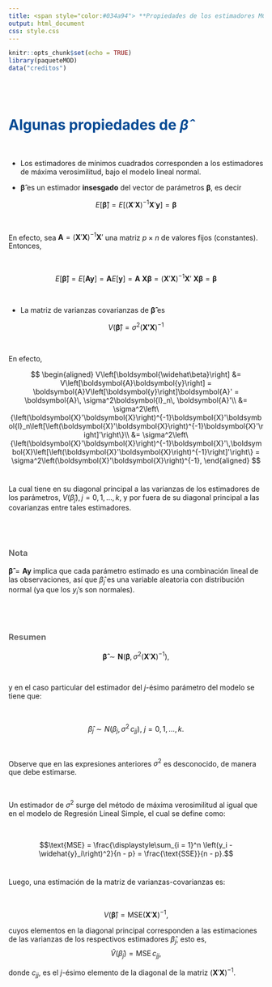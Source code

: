 ```yaml
---
title: <span style="color:#034a94"> **Propiedades de los estimadores MCO**</span>
output: html_document
css: style.css
---
```


```r
knitr::opts_chunk$set(echo = TRUE)
library(paqueteMOD)
data("creditos")

```

</br></br>

# <span style="color:#034a94">**Algunas propiedades de $\widehat{\beta}$**</span>

</br>

* Los estimadores de mínimos cuadrados corresponden a los estimadores de máxima verosimilitud, bajo el modelo lineal normal.

* $\boldsymbol{\widehat\beta}$ es un estimador **insesgado** del vector de parámetros $\boldsymbol{\beta}$, es decir

<div class="content-box-blue">
$$
E\left[\boldsymbol{\widehat\beta}\right] = E\left[\left(\boldsymbol{X}'\boldsymbol{X}\right)^{-1}\boldsymbol{X}'\boldsymbol{y}\right] = \boldsymbol{\beta}
$$
</div>

</br>

En efecto, sea $\boldsymbol{A} = \left(\boldsymbol{X}'\boldsymbol{X}\right)^{-1}\boldsymbol{X}'$ una matriz $p \times n$ de valores fijos (constantes). Entonces,

</br>

$$
E\left[\boldsymbol{\widehat\beta}\right] = E\left[\boldsymbol{A}\boldsymbol{y}\right] = \boldsymbol{A}E\left[\boldsymbol{y}\right] = \boldsymbol{A\ X\beta} = \left(\boldsymbol{X}'\boldsymbol{X}\right)^{-1}\boldsymbol{X}'\ \boldsymbol{X\beta} = \boldsymbol{\beta}
$$
  
</br>

* La matriz de varianzas covarianzas de $\boldsymbol{\widehat\beta}$ es 


<div class="content-box-blue">
$$
V\left(\boldsymbol{\widehat\beta}\right) = \sigma^2\left(\boldsymbol{X'X}\right)^{-1}
$$
</div>

</br>

En efecto,

$$
\begin{aligned}
V\left[\boldsymbol{\widehat\beta}\right] &= V\left[\boldsymbol{A}\boldsymbol{y}\right] = \boldsymbol{A}V\left[\boldsymbol{y}\right]\boldsymbol{A}' = \boldsymbol{A}\, \sigma^2\boldsymbol{I}_n\, \boldsymbol{A}'\\
&= \sigma^2\left\{\left(\boldsymbol{X}'\boldsymbol{X}\right)^{-1}\boldsymbol{X}'\boldsymbol{I}_n\left[\left(\boldsymbol{X}'\boldsymbol{X}\right)^{-1}\boldsymbol{X}'\right]'\right\}\\
&= \sigma^2\left\{\left(\boldsymbol{X}'\boldsymbol{X}\right)^{-1}\boldsymbol{X}'\,\boldsymbol{X}\left[\left(\boldsymbol{X}'\boldsymbol{X}\right)^{-1}\right]'\right\} = \sigma^2\left(\boldsymbol{X}'\boldsymbol{X}\right)^{-1},
\end{aligned}
$$
</br>


La cual tiene en su diagonal principal a las varianzas de los estimadores de los parámetros, $V\left(\widehat\beta_j\right), j = 0, 1, \ldots, k$, y por fuera de su diagonal principal a las covarianzas entre tales estimadores.

</br></br>

<div class="content-box-gray">
### <span style="color:#686868"> **Nota**</span>

$\boldsymbol{\widehat\beta} = \boldsymbol{A}\boldsymbol{y}$ implica que cada parámetro estimado es una combinación lineal de las observaciones, así que $\widehat\beta_j$ es una variable aleatoria con distribución normal (ya que los $y_i$'s son normales).
</div>

</br></br>

<div class="content-box-gray">

### <span style="color:#686868"> **Resumen**</span>

$$\boldsymbol{\widehat\beta}\sim\boldsymbol{N}\left(\boldsymbol{\beta}, \, \sigma^2\left(\boldsymbol{X}'\boldsymbol{X}\right)^{-1}\right),$$
</div>

</br>

y en el caso particular del estimador del $j$-ésimo parámetro del modelo se tiene que:

</br>

$$\widehat\beta_j\sim N\left(\beta_j, \, \sigma^2\,c_{jj}\right),\ j = 0, 1, \ldots, k.$$

</br>

Observe que en las expresiones anteriores $\sigma^2$ es desconocido, de manera que debe estimarse.

</br>

Un estimador de $\sigma^2$ surge del método de máxima verosimilitud al igual que en el modelo de Regresión Lineal Simple, el cual se define como:

</br>

$$\text{MSE} = \frac{\displaystyle\sum_{i = 1}^n \left(y_i - \widehat{y}_i\right)^2}{n - p} = \frac{\text{SSE}}{n - p}.$$
</br>


Luego, una estimación de la matriz de varianzas-covarianzas es: 

</br>

$$V\left(\boldsymbol{\widehat\beta}\right) = \text{MSE}\left(\boldsymbol{X}'\boldsymbol{X}\right)^{-1},$$

cuyos elementos en la diagonal principal corresponden a las estimaciones de las varianzas de los respectivos estimadores $\widehat\beta_j$, esto es, $$\widehat{V}\left(\widehat\beta_j\right) = \text{MSE}\,c_{jj},$$

donde $c_{jj}$, es el $j$-ésimo elemento de la diagonal de la matriz $\left(\boldsymbol{X}'\boldsymbol{X}\right)^{-1}$.


</br></br>
